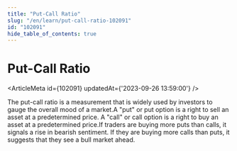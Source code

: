 ```yaml
---
title: "Put-Call Ratio"
slug: "/en/learn/put-call-ratio-102091"
id: "102091"
hide_table_of_contents: true
---
```



# Put-Call Ratio

<ArticleMeta id={102091} updatedAt={'2023-09-26 13:59:00'} />
<div className='border-solid border-b border-t-0 my-4 border-[var(--ifm-color-gray-300)]' />

The put-call ratio is a measurement that is widely used by investors to gauge the overall mood of a market.A "put" or put option is a right to sell an asset at a predetermined price. A "call" or call option is a right to buy an asset at a predetermined price.If traders are buying more puts than calls, it signals a rise in bearish sentiment. If they are buying more calls than puts, it suggests that they see a bull market ahead.

